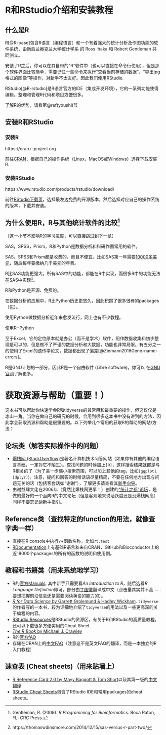 # R和RStudio介绍和安装教程 {#ch1}

## 什么是R

R[@R-base]包含R语言（编程语言）和一个有着强大的统计分析及作图功能的软件系统，由新西兰奥克兰大学统计学系 的 Ross Ihaka 和 Robert Gentleman 共同创立。

安装了R之后，你可以在其自带的“R”软件中（也可以直接在命令行使用），但是那个软件界面比较简单，需要记住一些命令来执行“查看当前存储的数据”，“导出jpg格式的图像”等操作，对新手不太友好。因此我们使用RStudio. 

RStudio[@R-rstudio]是R语言官方的IDE（集成开发环境），它的一系列功能使得编辑，整理和管理R代码和项目方便很多。

了解R的优势，请看第\@ref(youshi)节

## 安装R和RStudio

### 安装R

https://cran.r-project.org

前往[CRAN](https://cran.r-project.org)，根据自己的操作系统（Linux，MacOS或Windows）选择下载安装R.

### 安装RStudio

https://www.rstudio.com/products/rstudio/download/

前往[RStudio下载页](https://www.rstudio.com/products/rstudio/download/)，选择最左边免费的开源版本，然后选择对应自己的操作系统的版本，下载并安装。

## 为什么使用R，R与其他统计软件的比较[^0] {#youshi}

（这一小节不影响R的学习进度，可以直接跳过到下一章）

SAS，SPSS，Prism，R和Python是数据分析和科研作图常用的软件。

SAS，SPSS和Prism都是收费的，而且不便宜。比如SAS第一年需要[10000多美元](http://www.sas.com/store/products-solutions/cSoftware-p1.html)，随后每年要缴纳几千美元的年费。

R比SAS功能更强大。所有SAS中的功能，都能在R中实现，而很多R中的功能无法在SAS中实现[^1]。

R和Python是开源、免费的。

在数据分析的应用中，R比Python历史更悠久，因此积攒了很多很棒的packages（包）。

使用Python做数据分析近年来愈发流行，网上也有不少教程。

使用R+Python


至于Excel，它的定位原本就是办公（而不是学术）软件，用作数据收集和初步整理是可以的，但是做不了严谨的数据分析和大数据，功能也非常局限。有五分之一的使用了Excel的遗传学论文，数据都出现了偏差[@Ziemann2016Gene-name-errors]。


R是GNU计划的一部分，因此R是一个自由软件 (Libre software)。你可以 在[GNU官网](https://www.gnu.org/philosophy/free-sw.zh-cn.html)了解更多。

[^0]: Gentleman, R. (2009). *R Programming for Bioinformatics*. Boca Raton, FL: CRC Press.
[^1]: https://thomaswdinsmore.com/2014/12/15/sas-versus-r-part-two/
[^Excel]: Ziemann, M., Eren, Y., & El-Osta, A. (2016). Gene name errors are widespread in the scientific literature. Genome Biology, 17(1), 177. Retrieved from https://doi.org/10.1186/s13059-016-1044-7. doi:10.1186/s13059-016-1044-7

# 获取资源与帮助（重要！）

这本书可以帮助你快速学会R和tidyverse的最常用和最重要的操作，但这仅仅是冰山一角。当你在做自己的研究的时候，会用到很多这本书中没有讲到的方法，因此学会获取资源和帮助是很重要的。以下列举几个常用的获取R的帮助的网站/方法：

## 论坛类（解答实际操作中的问题）

- [爆栈网 (StackOverflow)](https://stackoverflow.com)是著名计算机技术问答网站（如果你有其他的编程语言基础，一定对它不陌生）。查找问题的时候加上`[R]`，这样搜索结果就都是与R相关的了（为了进一步缩小搜索范围，可以加上其他的tag，比如`[ggplot]`, `[dplyr]`)。注意，提问和回答的时候话语尽量精简，不要在任何地方出现与问题无关的话（包括客套话如“谢谢”），了解更多请查看其[新手向导](https://stackoverflow.com/tour)。
- 由谢益辉大佬在2006年（竟然比爆栈网更早！）创建的[“统计之都”论坛](https://d.cosx.org)，是做的最好的一个面向R的中文论坛（但是客观地来说活跃度还是没爆栈网高）同样不要忘记读新手指引。

## Reference类（查找特定的function的用法，就像查字典一样）

- 直接在R console中执行`?`+函数名称，比如`?t.test`
- [RDocumentation](https://www.rdocumentation.org)上有基础R语言和来自CRAN，GitHub和Bioconductor上的近18000个packages的所有的函数的说明和使用例。

## 教程和书籍类（用来系统地学习）

- R的[官方Manuals](https://cran.r-project.org/manuals.html).
其中新手只需要看*An Introduction to R*，随后选看*R Language Definition*即可。部分由[丁国徽](https://github.com/dingguohui)翻译成中文（点击量其实并不高……要想把握前沿信息还是需要阅读英语的能力的）。
- [*R for Data Science* by Garrett Grolemund & Hadley Wickham](https://r4ds.had.co.nz). `tidyverse`的作者写的一本书，较为详细地介绍了`tidyverse`的用法以及一些更高深的关于编程的内容。
- [RStudio Resources](https://resources.rstudio.com)是RStudio的资源区，有关于R和RStudio的高质量教程，还可以下载很多方便实用的Cheat Sheet. 
- [*The R Book* by Michael J. Crawley](https://github.com/TianyiShi2001/R-Tutorial-Resorces/blob/master/资源/书籍/TheRBook.pdf)
- R的[官方fAQ](https://cran.r-project.org)
- 存储在CRAN上的[中文FAQ](https://cran.r-project.org/doc/contrib/Liu-FAQ.pdf)（注意这不是英文FAQ的翻译，而是一本独立的R入门教程）

## 速查表 (Cheat sheets)（用来贴墙上）

- [R Reference Card 2.0 by Mayy Baggott & Tom Short](https://cran.r-project.org/doc/contrib/Baggott-refcard-v2.pdf)以及其第一版的[中文翻译](https://cran.r-project.org/doc/contrib/Liu-R-refcard.pdf)
- [RStudio Cheat Sheets](https://www.rstudio.com/resources/cheatsheets/)包含了RStudio IDE和常用packages的cheat sheets。

